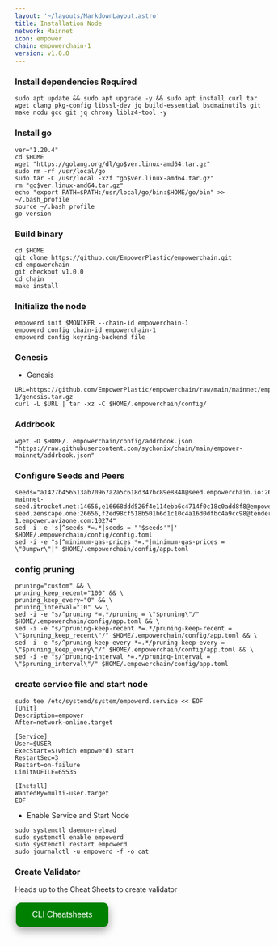 ```yaml
---
layout: '~/layouts/MarkdownLayout.astro'
title: Installation Node
network: Mainnet
icon: empower
chain: empowerchain-1
version: v1.0.0
---
```


### Install dependencies Required

```
sudo apt update && sudo apt upgrade -y && sudo apt install curl tar wget clang pkg-config libssl-dev jq build-essential bsdmainutils git make ncdu gcc git jq chrony liblz4-tool -y
```

### Install go
```
ver="1.20.4"
cd $HOME
wget "https://golang.org/dl/go$ver.linux-amd64.tar.gz"
sudo rm -rf /usr/local/go
sudo tar -C /usr/local -xzf "go$ver.linux-amd64.tar.gz"
rm "go$ver.linux-amd64.tar.gz"
echo "export PATH=$PATH:/usr/local/go/bin:$HOME/go/bin" >> ~/.bash_profile
source ~/.bash_profile
go version
```

### Build binary

```
cd $HOME
git clone https://github.com/EmpowerPlastic/empowerchain.git
cd empowerchain
git checkout v1.0.0
cd chain
make install
```

### Initialize the node

```
empowerd init $MONIKER --chain-id empowerchain-1
empowerd config chain-id empowerchain-1
empowerd config keyring-backend file
```

### Genesis 

- Genesis

```
URL=https://github.com/EmpowerPlastic/empowerchain/raw/main/mainnet/empowerchain-1/genesis.tar.gz
curl -L $URL | tar -xz -C $HOME/.empowerchain/config/
```

### Addrbook

```
wget -O $HOME/. empowerchain/config/addrbook.json "https://raw.githubusercontent.com/sychonix/chain/main/empower-mainnet/addrbook.json"
```

### Configure Seeds and Peers

```
seeds="a1427b456513ab70967a2a5c618d347bc89e8848@seed.empowerchain.io:26656,6740fa259552a628266a85de8c2a3dee7702b8f9@empower-mainnet-seed.itrocket.net:14656,e16668ddd526f4e114ebb6c4714f0c18c0add8f8@empower-seed.zenscape.one:26656,f2ed98cf518b501b6d1c10c4a16d0dfbc4a9cc98@tenderseed.ccvalidators.com:27001,258f523c96efde50d5fe0a9faeea8a3e83be22ca@seed.empowerchain-1.empower.aviaone.com:10274"
sed -i -e 's|^seeds *=.*|seeds = "'$seeds'"|' $HOME/.empowerchain/config/config.toml
sed -i -e "s|^minimum-gas-prices *=.*|minimum-gas-prices = \"0umpwr\"|" $HOME/.empowerchain/config/app.toml
```

### config pruning

```
pruning="custom" && \
pruning_keep_recent="100" && \
pruning_keep_every="0" && \
pruning_interval="10" && \
sed -i -e "s/^pruning *=.*/pruning = \"$pruning\"/" $HOME/.empowerchain/config/app.toml && \
sed -i -e "s/^pruning-keep-recent *=.*/pruning-keep-recent = \"$pruning_keep_recent\"/" $HOME/.empowerchain/config/app.toml && \
sed -i -e "s/^pruning-keep-every *=.*/pruning-keep-every = \"$pruning_keep_every\"/" $HOME/.empowerchain/config/app.toml && \
sed -i -e "s/^pruning-interval *=.*/pruning-interval = \"$pruning_interval\"/" $HOME/.empowerchain/config/app.toml
```


### create service file and start node
```
sudo tee /etc/systemd/system/empowerd.service << EOF
[Unit]
Description=empower
After=network-online.target

[Service]
User=$USER
ExecStart=$(which empowerd) start
RestartSec=3
Restart=on-failure
LimitNOFILE=65535

[Install]
WantedBy=multi-user.target
EOF
```
- Enable Service and Start Node

```
sudo systemctl daemon-reload
sudo systemctl enable empowerd
sudo systemctl restart empowerd
sudo journalctl -u empowerd -f -o cat
```

### Create Validator

Heads up to the Cheat Sheets to create validator

<a href="https://service.sychonix.com/mainnet/empower/cheat" target="_blank">
  <button style="background-color: green; border: none; color: white; padding: 15px 32px; text-align: center; text-decoration: none; display: inline-block; font-size: 16px; margin: 4px 2px; cursor: pointer; border-radius: 10px; box-shadow: 0 8px 16px 0 rgba(0,0,0,0.2), 0 6px 20px 0 rgba(0,0,0,0.19);" onmouseover="this.style.boxShadow='0 0 0 4px rgba(0,255,0,0.5)'" onmouseout="this.style.boxShadow='0 8px 16px 0 rgba(0,0,0,0.2), 0 6px 20px 0 rgba(0,0,0,0.19)'">CLI Cheatsheets</button>
</a>
